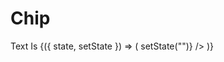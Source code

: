 
<Meta title="Components|Chips" component={Chip} />

# Chip

<Preview>
  <Story name="Chip">
    <div>
      <Chip className="mr-05">Text Is</Chip>
      <StoryHelpers.Margin />
      <StoryHelpers.StateContainer defaultState="">
        {({ state, setState }) => (
          <Chip.Add
            name="tag"
            value={state}
            onChange={setState}
            onBlur={() => setState("")}
          />
        )}
      </StoryHelpers.StateContainer>
    </div>
  </Story>
</Preview>

<Props of={Chip} />
